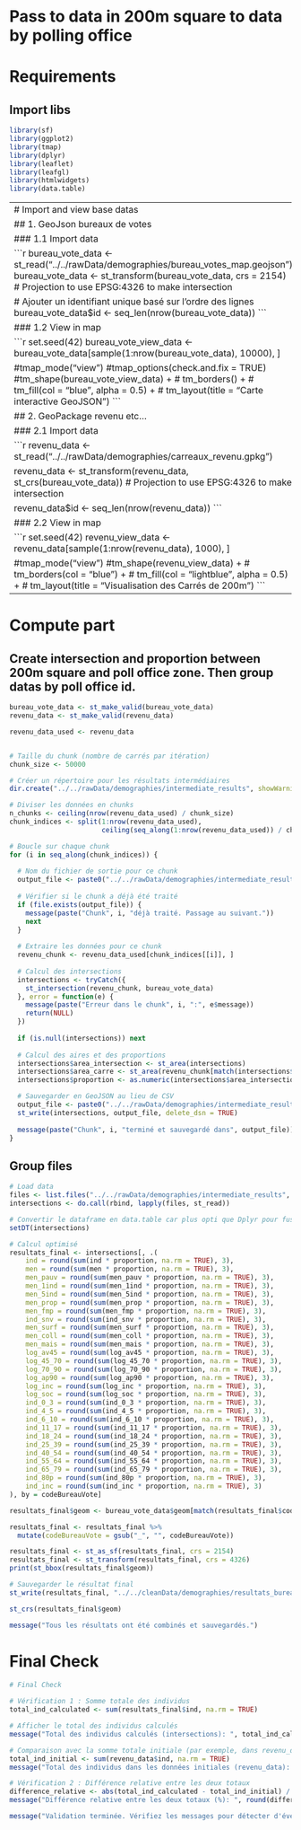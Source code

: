 # Pass to data in 200m square to data by polling office

# Requirements

## Import libs

```r
library(sf)
library(ggplot2)
library(tmap)
library(dplyr)
library(leaflet)
library(leafgl)
library(htmlwidgets)
library(data.table)
```

------------------------------------------------------------------------
# Import and view base datas

## 1. GeoJson bureaux de votes

### 1.1 Import data

```r
bureau_vote_data <- st_read("../../rawData/demographies/bureau_votes_map.geojson")
bureau_vote_data <- st_transform(bureau_vote_data, crs = 2154) # Projection to use EPSG:4326 to make intersection

# Ajouter un identifiant unique basé sur l'ordre des lignes
bureau_vote_data$id <- seq_len(nrow(bureau_vote_data))
```

### 1.2 View in map

```r
set.seed(42)
bureau_vote_view_data <- bureau_vote_data[sample(1:nrow(bureau_vote_data), 10000), ]

#tmap_mode("view")
#tmap_options(check.and.fix = TRUE)
#tm_shape(bureau_vote_view_data) +
#  tm_borders() +
#  tm_fill(col = "blue", alpha = 0.5) +
#  tm_layout(title = "Carte interactive GeoJSON")
```

## 2. GeoPackage revenu etc...

### 2.1 Import data

```r
revenu_data <- st_read("../../rawData/demographies/carreaux_revenu.gpkg")

revenu_data <- st_transform(revenu_data, st_crs(bureau_vote_data)) # Projection to use EPSG:4326 to make intersection

revenu_data$id <- seq_len(nrow(revenu_data))
```

### 2.2 View in map

```r
set.seed(42)
revenu_view_data <- revenu_data[sample(1:nrow(revenu_data), 1000), ]

#tmap_mode("view")
#tm_shape(revenu_view_data) +
#  tm_borders(col = "blue") +
#  tm_fill(col = "lightblue", alpha = 0.5) +
#  tm_layout(title = "Visualisation des Carrés de 200m")
```

--- 

# Compute part

## Create intersection and proportion between 200m square and poll office zone. Then group datas by poll office id.
```r

bureau_vote_data <- st_make_valid(bureau_vote_data)
revenu_data <- st_make_valid(revenu_data)

revenu_data_used <- revenu_data


# Taille du chunk (nombre de carrés par itération)
chunk_size <- 50000

# Créer un répertoire pour les résultats intermédiaires
dir.create("../../rawData/demographies/intermediate_results", showWarnings = FALSE)

# Diviser les données en chunks
n_chunks <- ceiling(nrow(revenu_data_used) / chunk_size)
chunk_indices <- split(1:nrow(revenu_data_used), 
                       ceiling(seq_along(1:nrow(revenu_data_used)) / chunk_size))

# Boucle sur chaque chunk
for (i in seq_along(chunk_indices)) {
  
  # Nom du fichier de sortie pour ce chunk
  output_file <- paste0("../../rawData/demographies/intermediate_results/chunk_", i, ".geojson")
  
  # Vérifier si le chunk a déjà été traité
  if (file.exists(output_file)) {
    message(paste("Chunk", i, "déjà traité. Passage au suivant."))
    next
  }
  
  # Extraire les données pour ce chunk
  revenu_chunk <- revenu_data_used[chunk_indices[[i]], ]
  
  # Calcul des intersections
  intersections <- tryCatch({
    st_intersection(revenu_chunk, bureau_vote_data)
  }, error = function(e) {
    message(paste("Erreur dans le chunk", i, ":", e$message))
    return(NULL)
  })
  
  if (is.null(intersections)) next
  
  # Calcul des aires et des proportions
  intersections$area_intersection <- st_area(intersections)
  intersections$area_carre <- st_area(revenu_chunk[match(intersections$id, revenu_chunk$id), ])
  intersections$proportion <- as.numeric(intersections$area_intersection / intersections$area_carre)

  # Sauvegarder en GeoJSON au lieu de CSV
  output_file <- paste0("../../rawData/demographies/intermediate_results/chunk_", i, ".geojson")
  st_write(intersections, output_file, delete_dsn = TRUE)
  
  message(paste("Chunk", i, "terminé et sauvegardé dans", output_file))
}
```

## Group files

```r
# Load data
files <- list.files("../../rawData/demographies/intermediate_results", pattern = "*.geojson", full.names = TRUE)
intersections <- do.call(rbind, lapply(files, st_read))
```

```r
# Convertir le dataframe en data.table car plus opti que Dplyr pour fusionner des grands data sets (3M de ligne)
setDT(intersections)

# Calcul optimisé
resultats_final <- intersections[, .(
    ind = round(sum(ind * proportion, na.rm = TRUE), 3),
    men = round(sum(men * proportion, na.rm = TRUE), 3),
    men_pauv = round(sum(men_pauv * proportion, na.rm = TRUE), 3),
    men_1ind = round(sum(men_1ind * proportion, na.rm = TRUE), 3),
    men_5ind = round(sum(men_5ind * proportion, na.rm = TRUE), 3),
    men_prop = round(sum(men_prop * proportion, na.rm = TRUE), 3),
    men_fmp = round(sum(men_fmp * proportion, na.rm = TRUE), 3),
    ind_snv = round(sum(ind_snv * proportion, na.rm = TRUE), 3),
    men_surf = round(sum(men_surf * proportion, na.rm = TRUE), 3),
    men_coll = round(sum(men_coll * proportion, na.rm = TRUE), 3),
    men_mais = round(sum(men_mais * proportion, na.rm = TRUE), 3),
    log_av45 = round(sum(log_av45 * proportion, na.rm = TRUE), 3),
    log_45_70 = round(sum(log_45_70 * proportion, na.rm = TRUE), 3),
    log_70_90 = round(sum(log_70_90 * proportion, na.rm = TRUE), 3),
    log_ap90 = round(sum(log_ap90 * proportion, na.rm = TRUE), 3),
    log_inc = round(sum(log_inc * proportion, na.rm = TRUE), 3),
    log_soc = round(sum(log_soc * proportion, na.rm = TRUE), 3),
    ind_0_3 = round(sum(ind_0_3 * proportion, na.rm = TRUE), 3),
    ind_4_5 = round(sum(ind_4_5 * proportion, na.rm = TRUE), 3),
    ind_6_10 = round(sum(ind_6_10 * proportion, na.rm = TRUE), 3),
    ind_11_17 = round(sum(ind_11_17 * proportion, na.rm = TRUE), 3),
    ind_18_24 = round(sum(ind_18_24 * proportion, na.rm = TRUE), 3),
    ind_25_39 = round(sum(ind_25_39 * proportion, na.rm = TRUE), 3),
    ind_40_54 = round(sum(ind_40_54 * proportion, na.rm = TRUE), 3),
    ind_55_64 = round(sum(ind_55_64 * proportion, na.rm = TRUE), 3),
    ind_65_79 = round(sum(ind_65_79 * proportion, na.rm = TRUE), 3),
    ind_80p = round(sum(ind_80p * proportion, na.rm = TRUE), 3),
    ind_inc = round(sum(ind_inc * proportion, na.rm = TRUE), 3)
), by = codeBureauVote]

resultats_final$geom <- bureau_vote_data$geom[match(resultats_final$codeBureauVote, bureau_vote_data$codeBureauVote)]

resultats_final <- resultats_final %>%
  mutate(codeBureauVote = gsub("_", "", codeBureauVote))
```

```r
resultats_final <- st_as_sf(resultats_final, crs = 2154)
resultats_final <- st_transform(resultats_final, crs = 4326)
print(st_bbox(resultats_final$geom))

# Sauvegarder le résultat final
st_write(resultats_final, "../../cleanData/demographies/resultats_bureaux_vote.geojson", delete_dsn = TRUE)

st_crs(resultats_final$geom)

message("Tous les résultats ont été combinés et sauvegardés.")
```

# Final Check 
```r
# Final Check

# Vérification 1 : Somme totale des individus
total_ind_calculated <- sum(resultats_final$ind, na.rm = TRUE)

# Afficher le total des individus calculés
message("Total des individus calculés (intersections): ", total_ind_calculated)

# Comparaison avec la somme totale initiale (par exemple, dans revenu_data)
total_ind_initial <- sum(revenu_data$ind, na.rm = TRUE)
message("Total des individus dans les données initiales (revenu_data): ", total_ind_initial)

# Vérification 2 : Différence relative entre les deux totaux
difference_relative <- abs(total_ind_calculated - total_ind_initial) / total_ind_initial * 100
message("Différence relative entre les deux totaux (%): ", round(difference_relative, 2))

message("Validation terminée. Vérifiez les messages pour détecter d'éventuelles anomalies.")

```
